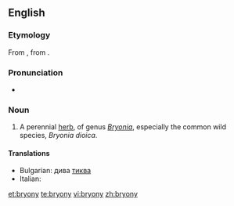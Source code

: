 ==English==
{{wikipedia}}

===Etymology===
From {{etyl|la}} {{term|bryonia|bryōnia|bryony|lang=la}}, from {{etyl|grc}} {{term|βρυωνία||bryony|tr=bruōnia|sc=polytonic|lang=grc}}.

===Pronunciation===
* {{IPA|/ˈbɹaɪəni/}}

===Noun===
{{en-noun|-}}

# A perennial [[herb]], of genus ''[[Bryonia]]'', especially the common wild species, ''Bryonia dioica''.

====Translations====
* Bulgarian: дива [[тиква]]
* Italian: {{t-|it|brionia|f}}

[[et:bryony]]
[[te:bryony]]
[[vi:bryony]]
[[zh:bryony]]